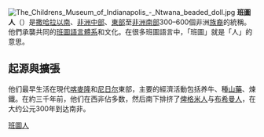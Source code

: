{{expand|time=2018-05-20T12:33:38+00:00}}
{{unreferenced|time=2012-2-22}} 
{{Infobox ethnic group
|group = 班图人
|image = Bantu zones.png
|caption = 非洲使用[[班图语支|班图语支]]地区
|popplace = [[大湖地区|大湖地区]], [[中部非洲|中部非洲]], [[南部非洲|南部非洲]]
|langs = [[班图语支|班图语支]] {{smaller|(超过535)}}
|rels = predominantly: [[Christianity|Christianity]], [[Bantu_mythology|traditional faiths]]; minority: [[Islam|Islam]]
|related = Other [[Niger–Congo|Niger–Congo]]-speaking groups
}}
[[File:The_Childrens_Museum_of_Indianapolis_-_Ntwana_beaded_doll.jpg|thumb]]
'''班圖人'''（{{lang-en|Bantu}}）是[[撒哈拉以南非洲|撒哈拉以南]]、[[非洲中部|非洲中部]]、[[東部非洲|東部]]至[[非洲南部|非洲南部]]300–600個非洲[[民族|族裔]]的統稱。他們承襲共同的[[班圖語支|班圖語言體系]]和文化。在很多班圖語言中，「班圖」就是「人」的意思。

==起源與擴張==
{{main|班圖人擴張}}
他们最早生活在現代[[喀麥隆|喀麥隆]]和[[尼日尔|尼日尔]]東部，主要的經濟活動包括养牛、種[[山藥|山藥]]、煉鐵。在約三千年前，他们在西非佔多数，然后南下排挤了[[俾格米人|俾格米人]]与[[布希曼人|布希曼人]]，在大约公元300年到达南非。

{{stub}}

{{种族的划分}}

[[Category:班圖人|]]